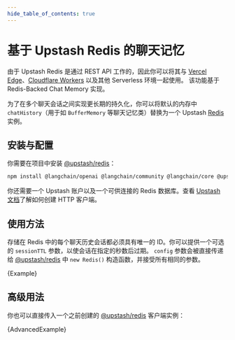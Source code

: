 ```yaml
---
hide_table_of_contents: true
---
```



# 基于 Upstash Redis 的聊天记忆

由于 Upstash Redis 是通过 REST API 工作的，因此你可以将其与 [Vercel Edge](https://vercel.com/docs/concepts/functions/edge-functions/edge-runtime)、[Cloudflare Workers](https://developers.cloudflare.com/workers/) 以及其他 Serverless 环境一起使用。
该功能基于 Redis-Backed Chat Memory 实现。

为了在多个聊天会话之间实现更长期的持久化，你可以将默认的内存中 `chatHistory`（用于如 `BufferMemory` 等聊天记忆类）替换为一个 Upstash [Redis](https://redis.io/) 实例。

## 安装与配置

你需要在项目中安装 [@upstash/redis](https://github.com/upstash/upstash-redis)：


<IntegrationInstallTooltip></IntegrationInstallTooltip>

```bash npm2yarn
npm install @langchain/openai @langchain/community @langchain/core @upstash/redis
```

你还需要一个 Upstash 账户以及一个可供连接的 Redis 数据库。查看 [Upstash 文档](https://docs.upstash.com/redis)了解如何创建 HTTP 客户端。

## 使用方法

存储在 Redis 中的每个聊天历史会话都必须具有唯一的 ID。你可以提供一个可选的 `sessionTTL` 参数，以使会话在指定的秒数后过期。
`config` 参数会被直接传递给 [@upstash/redis](https://docs.upstash.com/redis/sdks/javascriptsdk/overview) 中 `new Redis()` 构造函数，并接受所有相同的参数。


<CodeBlock language="typescript">{Example}</CodeBlock>

## 高级用法

你也可以直接传入一个之前创建的 [@upstash/redis](https://docs.upstash.com/redis/sdks/javascriptsdk/overview) 客户端实例：


<CodeBlock language="typescript">{AdvancedExample}</CodeBlock>